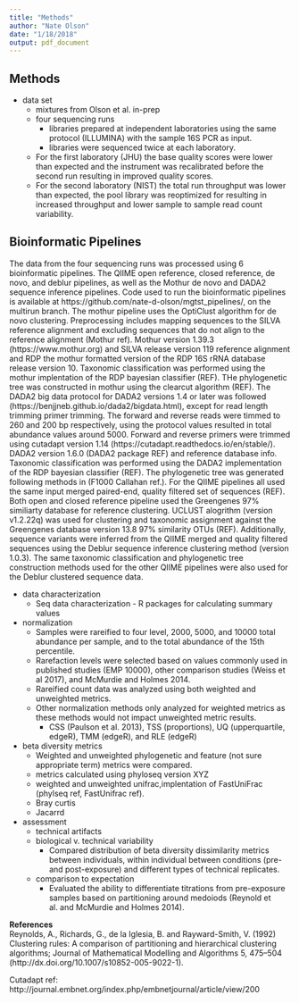 ```yaml
---
title: "Methods"
author: "Nate Olson"
date: "1/18/2018"
output: pdf_document
---
```


## Methods
- data set  
    - mixtures from Olson et al. in-prep 
    - four sequencing runs 
        - libraries prepared at independent laboratories using the same protocol (ILLUMINA) with the sample 16S PCR as input. 
        - libraries were sequenced twice at each laboratory. 
    - For the first laboratory (JHU) the base quality scores were lower than expected and the instrument was recalibrated before the second run resulting in improved quality scores. 
    - For the second laboratory (NIST) the total run throughput was lower than expected, the pool library was reoptimized for resulting in increased throughput and lower sample to sample read count variability.  

## Bioinformatic Pipelines  
The data from the four sequencing runs was processed using 6 bioinformatic pipelines. 
The QIIME open reference, closed reference, de novo, and deblur pipelines, as well as the Mothur de novo and DADA2 sequence inference pipelines. 
Code used to run the bioinformatic pipelines is available at https://github.com/nate-d-olson/mgtst_pipelines/, on the multirun branch. 
The mothur pipeline uses the OptiClust algorithm for de novo clustering. Preprocessing includes mapping sequences to the SILVA reference alignment and excluding sequences that do not align to the reference alignment (Mothur ref). 
Mothur version 1.39.3 (https://www.mothur.org) and SILVA release version 119 reference alignment and RDP the mothur formatted version of the RDP 16S rRNA database release version 10. 
Taxonomic classification was performed using the mothur implentation of the RDP bayesian classifier (REF). 
THe phylogenetic tree was constructed in mothur using the clearcut algorithm (REF). 
The DADA2 big data protocol for DADA2 versions 1.4 or later was followed (https://benjjneb.github.io/dada2/bigdata.html), except for read length trimming primer trimming. 
The forward and reverse reads were timmed to 260 and 200 bp respectively, using the protocol values resulted in total abundance values around 5000. 
Forward and reverse primers were trimmed using cutadapt version 1.14 (https://cutadapt.readthedocs.io/en/stable/).
DADA2 version 1.6.0 (DADA2 package REF) and reference database info. 
Taxonomic classification was performed using the DADA2 implementation of the RDP bayesian classifier (REF). 
The phylogenetic tree was generated following methods in (F1000 Callahan ref.). 
For the QIIME pipelines all used the same input merged paired-end, quality filtered set of sequences (REF). 
Both open and closed reference pipeline used the Greengenes 97% similiarty database for reference clustering. 
UCLUST alogrithm (version v1.2.22q) was used for clustering and taxonomic assignment against the Greengenes database version 13.8 97\% similarity OTUs (REF). 
Additionally, sequence variants were inferred from the QIIME merged and quality filtered sequences using the Deblur sequence inference clustering method (version 1.0.3). 
The same taxonomic classification and phylogenetic tree construction methods used for the other QIIME pipelines were also used for the Deblur clustered sequence data. 

- data characterization  
    - Seq data characterization - R packages for calculating summary values 

- normalization 
    - Samples were rareified to four level, 2000, 5000, and 10000 total abundance per sample, and to the total abundance of the 15th percentile. 
    - Rarefaction levels were selected based on values commonly used in published studies (EMP 10000), other comparison studies (Weiss et al 2017), and McMurdie and Holmes 2014. 
    - Rareified count data was analyzed using both weighted and unweighted metrics. 
    - Other normalization methods only analyzed for weighted metrics as these methods would not impact unweighted metric results. 
        - CSS (Paulson et al. 2013), TSS (proportions), UQ (upperquartile, edgeR), TMM (edgeR), and RLE (edgeR)

- beta diversity metrics  
    - Weighted and unweighted phylogenetic and feature (not sure appropriate term) metrics were compared. 
    - metrics calculated using phyloseq version XYZ
    - weighted and unweighted unifrac,implentation of FastUniFrac (phylseq ref, FastUnifrac ref).  
    - Bray curtis  
    - Jacarrd  
 
- assessment 
    - technical artifacts  
    - biological v. technical variability   
        - Compared distribution of beta diversity dissimilarity metrics between individuals, within individual between conditions (pre- and post-exposure) and different types of technical replicates.
    - comparison to expectation 
        - Evaluated the ability to differentiate titrations from pre-exposure samples based on partitioning around medoiods (Reynold et al. and McMurdie and Holmes 2014). 
        
__References__    
Reynolds, A., Richards, G., de la Iglesia, B. and Rayward-Smith, V. (1992) Clustering rules: A comparison of partitioning and hierarchical clustering algorithms; Journal of Mathematical Modelling and Algorithms 5, 475–504 (http://dx.doi.org/10.1007/s10852-005-9022-1).

Cutadapt ref: http://journal.embnet.org/index.php/embnetjournal/article/view/200 